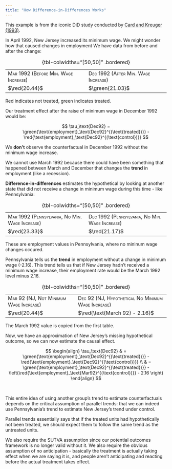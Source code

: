 ```yaml
---
title: "How Difference-in-Differences Works"
---
```


::: small
This example is from the iconic DiD study conducted by [Card and Kreuger (1993)](https://www.nber.org/papers/w4509).
:::

In April 1992, New Jersey increased its minimum wage. We might wonder how that caused changes in employment We have data from before and after the change:

|                                                    |                                                   |
|------------------------------------|------------------------------------|
| [Mar 1992 (Before Min. Wage Increase)]{.smallcaps} | [Dec 1992 (After Min. Wage Increase)]{.smallcaps} |
| $\red{20.44}$                                      | $\green{21.03}$                                   |

: {tbl-colwidths="\[50,50\]" .bordered}

::: small
Red indicates not treated, green indicates treated.
:::

Our treatment effect after the raise of minimum wage in December 1992 would be:

$$
\tau_\text{Dec92} = \green{\text{employment}_\text{Dec92}^{(\text{treated})}} - \red{\text{employment}_\text{Dec92}^{(\text{control})}}
$$

We **don't** observe the counterfactual in December 1992 without the minimum wage increase.

::: small
We cannot use March 1992 because there could have been something that happened between March and December that changes the **trend** in employment (like a recession).
:::

**Difference-in-differences** estimates the hypothetical by looking at another state that did not receive a change in minimum wage during this time - like Pennsylvania:

|                                                              |                                                              |
|------------------------------------|------------------------------------|
| [Mar 1992 (Pennsylvania, No Min. Wage Increase)]{.smallcaps} | [Dec 1992 (Pennsylvania, No Min. Wage Increase)]{.smallcaps} |
| $\red{23.33}$                                                | $\red{21.17}$                                                |

: {tbl-colwidths="\[50,50\]" .bordered}

::: small
These are employment values in Pennsylvania, where no mininum wage changes occured.
:::

Pennsylvania tells us the **trend** in employment without a change in minimum wage (-2.16). This trend tells us that if New Jersey hadn't received a minimum wage increase, their employment rate would be the March 1992 level minus 2.16.

|                                                      |                                                                  |
|-------------------------------|-----------------------------------------|
| [Mar 92 (NJ, Not Minimum Wage Increase)]{.smallcaps} | [Dec 92 (NJ, Hypothetical No Minimum Wage Increase)]{.smallcaps} |
| $\red{20.44}$                                        | $\red{\text{March 92} - 2.16}$                                   |

: {tbl-colwidths="\[50,50\]" .bordered}

::: small
The March 1992 value is copied from the first table.
:::

Now, we have an approximation of New Jersey's missing hypothetical outcome, so we can now estimate the causal effect.

$$
\begin{align}
\tau_\text{Dec92} & = \green{\text{employment}_\text{Dec92}^{(\text{treated})}} - \red{\text{employment}_\text{Dec92}^{(\text{control})}} \\
& = \green{\text{employment}_\text{Dec92}^{(\text{treated})}} - \left(\red{\text{employment}_\text{Mar92}^{(\text{control})}} - 2.16 \right)
\end{align}
$$

<br />

This entire idea of using another group's trend to estimate counterfactuals depends on the critical assumption of parallel trends: that we can indeed use Pennsylvania's trend to estimate New Jersey's trend under control.

Parallel trends essentially says that if the treated units had hypothetically not been treated, we should expect them to follow the same trend as the untreated units.

::: small
We also require the SUTVA assumption since our potential outcomes framework is no longer valid without it. We also require the obvious assumption of no anticipation - basically the treatment is actually taking effect when we are saying it is, and people aren't anticipating and reacting before the actual treatment takes effect.
:::
